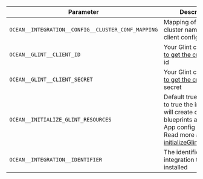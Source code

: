 | Parameter                                          | Description                                                                                                                                                                                                                                                                              | Example                       | Required |
| -------------------------------------------------- | ---------------------------------------------------------------------------------------------------------------------------------------------------------------------------------------------------------------------------------------------------------------------------------------- | ----------------------------- | -------- |
| `OCEAN__INTEGRATION__CONFIG__CLUSTER_CONF_MAPPING`            | Mapping of Kafka cluster names to Kafka client config                                                                                                                                                                                                                                                                    | | ✅       
| `OCEAN__GLINT__CLIENT_ID`                           | Your Glint client ([How to get the credentials](https://docs.useglint.io/build-your-software-catalog/custom-integration/api/#find-your-glint-credentials)) id                                                                                                                             |                               | ✅       |
| `OCEAN__GLINT__CLIENT_SECRET`                       | Your Glint client ([How to get the credentials](https://docs.useglint.io/build-your-software-catalog/custom-integration/api/#find-your-glint-credentials)) secret                                                                                                                         |                               | ✅       |
| `OCEAN__INITIALIZE_GLINT_RESOURCES`                 | Default true, When set to true the integration will create default blueprints and the glint App config Mapping. Read more about [initializeGlintResources](https://ocean.useglint.io/develop-an-integration/integration-configuration/#initializeportresources---initialize-glint-resources) |                               | ❌       |
| `OCEAN__INTEGRATION__IDENTIFIER`                   | The identifier of the integration that will be installed                                                                                                                                                                                                                                 |                               | ❌       |